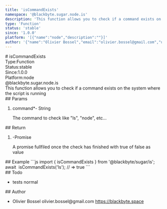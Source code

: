 ```yaml
---
title: 'isCommandExists'
namespace: '@blackbyte.sugar.node.is'
description: 'This function allows you to check if a command exists on the system where the script is running'
type: 'Function'
status: 'stable'
since: '1.0.0'
platform: '[{"name":"node","description":""}]'
author: '{"name":"Olivier Bossel","email":"olivier.bossel@gmail.com","url":"https://blackbyte.space"}'
---
```

<div class="docmap -mdx">
# isCommandExists
<div class="docmap_metas">
<div class="docmap_type"><span class="docmap_type-label">Type:</span><span class="docmap_type-value">Function</span></div>
<div class="docmap_status"><span class="docmap_status-label">Status:</span><span class="docmap_status-value -stable">stable</span></div>
<div class="docmap_since"><span class="docmap_since-label">Since:</span><span class="docmap_since-value">1.0.0</span></div>
<div class="docmap_platform"><span class="docmap_platform-label">Platform:</span><span class="docmap_platform-value -node">node</span></div>
</div>
<div class="docmap_namespace">@blackbyte.sugar.node.is</div>
<div class="docmap_description typo-lead typo-format">
This function allows you to check if a command exists on the system where the script is running
</div>
<div class="docmap_params">
## Params
<ol class="docmap_list">
<li class="docmap_item">
<span class="docmap_name">command<span class="docmap_required">*</span></span><span class="docmap_default">-</span> <span class="docmap_type">String</span>
<p class="docmap_description">The command to check like &quot;ls&quot;&comma; &quot;node&quot;&comma; etc&period;&period;&period;</p>
</li>
</ol>
</div>
<div class="docmap_return">
## Return
<ol class="docmap_list">
<li class="docmap_item">
<span class="docmap_default">-</span><span class="docmap_type">Promise</span>
<p class="docmap_description">A promise fullfiled once the check has finished with true of false as value</p>
</li>
</ol>
</div>
<div class="docmap_examples">
## Example
<s-code language="js" header>
```js
import { isCommandExists } from '@blackbyte/sugar/is';
await  isCommandExists('ls'); // => true
```
</s-code>
</div>
<div class="docmap_todo">
## Todo
<ul class="docmap_list">
<li class="docmap_item">
<span class="docmap_description">tests</span>
<span class="docmap_priority -normal">normal</span>
</li>
</ul>
</div>
<div class="docmap_author">
## Author
<ul class="docmap_list">
<li class="docmap_item">
<span class="docmap_name">Olivier Bossel</span>
<span class="docmap_email">olivier.bossel@gmail.com</span>
<a href="https://blackbyte.space" target="_blank" class="docmap_url">https://blackbyte.space</a>
</li>
</ul>
</div>
</div>